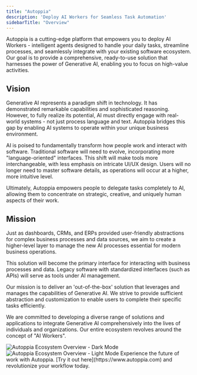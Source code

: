 ```yaml
---
title: "Autoppia"
description: 'Deploy AI Workers for Seamless Task Automation'
sidebarTitle: "Overview"
---
```


Autoppia is a cutting-edge platform that empowers you to deploy AI Workers - intelligent agents designed to handle your daily tasks, streamline processes, and seamlessly integrate with your existing software ecosystem. Our goal is to provide a comprehensive, ready-to-use solution that harnesses the power of Generative AI, enabling you to focus on high-value activities.

## Vision

Generative AI represents a paradigm shift in technology. It has demonstrated remarkable capabilities and sophisticated reasoning. However, to fully realize its potential, AI must directly engage with real-world systems - not just process language and text. Autoppia bridges this gap by enabling AI systems to operate within your unique business environment.

AI is poised to fundamentally transform how people work and interact with software. Traditional software will need to evolve, incorporating more "language-oriented" interfaces. This shift will make tools more interchangeable, with less emphasis on intricate UI/UX design. Users will no longer need to master software details, as operations will occur at a higher, more intuitive level.

<Tip>
Ultimately, Autoppia empowers people to delegate tasks completely to AI, allowing them to concentrate on strategic, creative, and uniquely human aspects of their work.
</Tip>

## Mission

Just as dashboards, CRMs, and ERPs provided user-friendly abstractions for complex business processes and data sources, we aim to create a higher-level layer to manage the new AI processes essential for modern business operations.

This solution will become the primary interface for interacting with business processes and data. Legacy software with standardized interfaces (such as APIs) will serve as tools under AI management.

Our mission is to deliver an 'out-of-the-box' solution that leverages and manages the capabilities of Generative AI. We strive to provide sufficient abstraction and customization to enable users to complete their specific tasks efficiently.

We are committed to developing a diverse range of solutions and applications to integrate Generative AI comprehensively into the lives of individuals and organizations. Our entire ecosystem revolves around the concept of "AI Workers".

<Frame>
  <img
    className="hidden dark:block"
    src="/images/ecosystem.jpeg"
    alt="Autoppia Ecosystem Overview - Dark Mode"
  />
</Frame>
<Frame>
  <img
    className="block dark:hidden"
    src="/images/ecosystem.jpeg"
    alt="Autoppia Ecosystem Overview - Light Mode"
  />
</Frame>

<Note>
Experience the future of work with Autoppia. [Try it out here](https://www.autoppia.com) and revolutionize your workflow today.
</Note>